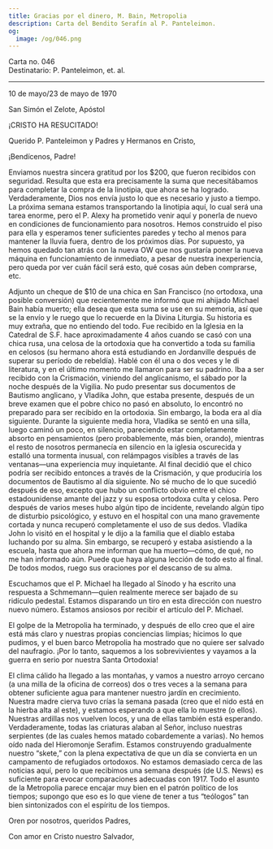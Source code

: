 ```yaml
---
title: Gracias por el dinero, M. Bain, Metropolia
description: Carta del Bendito Serafín al P. Panteleimon.
og:
  image: /og/046.png
---
```


<div style={{textAlign:'right', fontFamily:'monospace'}}>Carta no. 046</div>
<div style={{textAlign:'left', fontFamily:'monospace'}}>Destinatario: P. Panteleimon, et. al.</div>

---

10 de mayo/23 de mayo de 1970

San Simón el Zelote, Apóstol

¡CRISTO HA RESUCITADO!

Querido P. Panteleimon y Padres y Hermanos en Cristo,

¡Bendícenos, Padre!

Enviamos nuestra sincera gratitud por los $200, que fueron recibidos con seguridad. Resulta que esta era precisamente la suma que necesitábamos para completar la compra de la linotipia, que ahora se ha logrado. Verdaderamente, Dios nos envía justo lo que es necesario y justo a tiempo. La próxima semana estamos transportando la linotipia aquí, lo cual será una tarea enorme, pero el P. Alexy ha prometido venir aquí y ponerla de nuevo en condiciones de funcionamiento para nosotros. Hemos construido el piso para ella y esperamos tener suficientes paredes y techo al menos para mantener la lluvia fuera, dentro de los próximos días. Por supuesto, ya hemos quedado tan atrás con la nueva OW que nos gustaría poner la nueva máquina en funcionamiento de inmediato, a pesar de nuestra inexperiencia, pero queda por ver cuán fácil será esto, qué cosas aún deben comprarse, etc.

Adjunto un cheque de $10 de una chica en San Francisco (no ortodoxa, una posible conversión) que recientemente me informó que mi ahijado Michael Bain había muerto; ella desea que esta suma se use en su memoria, así que se la envío y le ruego que lo recuerde en la Divina Liturgia. Su historia es muy extraña, que no entiendo del todo. Fue recibido en la Iglesia en la Catedral de S.F. hace aproximadamente 4 años cuando se casó con una chica rusa, una celosa de la ortodoxia que ha convertido a toda su familia en celosos (su hermano ahora está estudiando en Jordanville después de superar su período de rebeldía). Hablé con él una o dos veces y le di literatura, y en el último momento me llamaron para ser su padrino. Iba a ser recibido con la Crismación, viniendo del anglicanismo, el sábado por la noche después de la Vigilia. No pudo presentar sus documentos de Bautismo anglicano, y Vladika John, que estaba presente, después de un breve examen que el pobre chico no pasó en absoluto, lo encontró no preparado para ser recibido en la ortodoxia. Sin embargo, la boda era al día siguiente. Durante la siguiente media hora, Vladika se sentó en una silla, luego caminó un poco, en silencio, pareciendo estar completamente absorto en pensamientos (pero probablemente, más bien, orando), mientras el resto de nosotros permanecía en silencio en la iglesia oscurecida y estalló una tormenta inusual, con relámpagos visibles a través de las ventanas—una experiencia muy inquietante. Al final decidió que el chico podría ser recibido entonces a través de la Crismación, y que produciría los documentos de Bautismo al día siguiente. No sé mucho de lo que sucedió después de eso, excepto que hubo un conflicto obvio entre el chico estadounidense amante del jazz y su esposa ortodoxa culta y celosa. Pero después de varios meses hubo algún tipo de incidente, revelando algún tipo de disturbio psicológico, y estuvo en el hospital con una mano gravemente cortada y nunca recuperó completamente el uso de sus dedos. Vladika John lo visitó en el hospital y le dijo a la familia que el diablo estaba luchando por su alma. Sin embargo, se recuperó y estaba asistiendo a la escuela, hasta que ahora me informan que ha muerto—cómo, de qué, no me han informado aún. Puede que haya alguna lección de todo esto al final. De todos modos, ruego sus oraciones por el descanso de su alma.

Escuchamos que el P. Michael ha llegado al Sínodo y ha escrito una respuesta a Schmemann—quien realmente merece ser bajado de su ridículo pedestal. Estamos disparando un tiro en esta dirección con nuestro nuevo número. Estamos ansiosos por recibir el artículo del P. Michael.

El golpe de la Metropolia ha terminado, y después de ello creo que el aire está más claro y nuestras propias conciencias limpias; hicimos lo que pudimos, y el buen barco Metropolia ha mostrado que no quiere ser salvado del naufragio. ¡Por lo tanto, saquemos a los sobrevivientes y vayamos a la guerra en serio por nuestra Santa Ortodoxia!

El clima cálido ha llegado a las montañas, y vamos a nuestro arroyo cercano (a una milla de la oficina de correos) dos o tres veces a la semana para obtener suficiente agua para mantener nuestro jardín en crecimiento. Nuestra madre cierva tuvo crías la semana pasada (creo que el nido está en la hierba alta al este), y estamos esperando a que ella lo muestre (o ellos). Nuestras ardillas nos vuelven locos, y una de ellas también está esperando. Verdaderamente, todas las criaturas alaban al Señor, incluso nuestras serpientes (de las cuales hemos matado cobardemente a varias). No hemos oído nada del Hieromonje Serafim. Estamos construyendo gradualmente nuestro “skete,” con la plena expectativa de que un día se convierta en un campamento de refugiados ortodoxos. No estamos demasiado cerca de las noticias aquí, pero lo que recibimos una semana después (de U.S. News) es suficiente para evocar comparaciones adecuadas con 1917. Todo el asunto de la Metropolia parece encajar muy bien en el patrón político de los tiempos; supongo que eso es lo que viene de tener a tus “teólogos” tan bien sintonizados con el espíritu de los tiempos.

Oren por nosotros, queridos Padres,

Con amor en Cristo nuestro Salvador,
